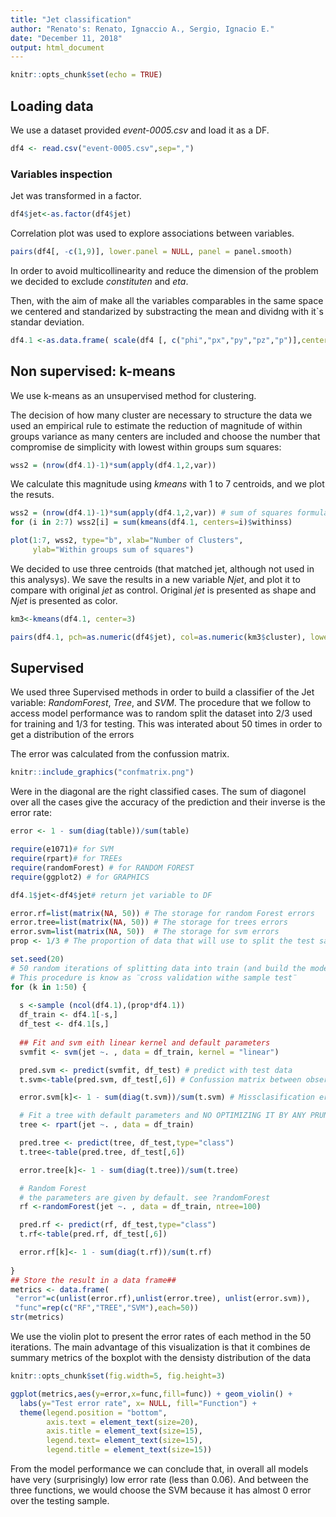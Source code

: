 ```yaml
---
title: "Jet classification"
author: "Renato's: Renato, Ignaccio A., Sergio, Ignacio E."
date: "December 11, 2018"
output: html_document
---
```


```r
knitr::opts_chunk$set(echo = TRUE)
```

## Loading data

We use a dataset provided _event-0005.csv_ and load it as a DF.

```r
df4 <- read.csv("event-0005.csv",sep=",")
```

### Variables inspection

Jet was transformed in a factor.

```r
df4$jet<-as.factor(df4$jet)
```

Correlation plot was used to explore associations between variables.

```r
pairs(df4[, -c(1,9)], lower.panel = NULL, panel = panel.smooth)
```

In order to avoid multicollinearity and reduce the dimension of the problem we decided to exclude _constituten_ and _eta_.

Then, with the aim of make all the variables comparables in the same space we centered and standarized by substracting the mean and dividng with it`s standar deviation.

```r
df4.1 <-as.data.frame( scale(df4 [, c("phi","px","py","pz","p")],center=T, scale=T))
```

## Non supervised: k-means

We use k-means as an unsupervised method for clustering.

The decision of how many cluster are necessary to structure the data we used an empirical rule to  estimate the reduction of magnitude of within groups variance as many centers are included and choose the number that compromise de simplicity with lowest within groups sum squares:

```r
wss2 = (nrow(df4.1)-1)*sum(apply(df4.1,2,var))
```

We calculate this magnitude using _kmeans_ with 1 to 7 centroids, and we plot the resuts.

```r
wss2 = (nrow(df4.1)-1)*sum(apply(df4.1,2,var)) # sum of squares formula
for (i in 2:7) wss2[i] = sum(kmeans(df4.1, centers=i)$withinss)

plot(1:7, wss2, type="b", xlab="Number of Clusters", 
     ylab="Within groups sum of squares")
```

We decided to use three centroids (that matched jet, although not used in this analysys). We save the results in a new variable _Njet_, and plot it to compare with original _jet_ as control. Original _jet_ is presented as shape and _Njet_ is presented as color. 

```r
km3<-kmeans(df4.1, center=3)

pairs(df4.1, pch=as.numeric(df4$jet), col=as.numeric(km3$cluster), lower.panel = NULL)
```

## Supervised

We used three Supervised methods in order to build a classifier of the Jet variable: *RandomForest*, *Tree*, and *SVM*. The procedure that we follow to access model performance was to random split the dataset into 2/3 used for training and 1/3 for testing. This was interated about 50 times in order to get a distribution of the errors

The error was calculated from the confussion matrix.

```r
knitr::include_graphics("confmatrix.png")
```

Were in the diagonal are the right classified cases. The sum of diagonel over all the cases give the accuracy of the prediction and their inverse is the error rate:
```r
error <- 1 - sum(diag(table))/sum(table)
```

```r
require(e1071)# for SVM
require(rpart)# for TREEs
require(randomForest) # for RANDOM FOREST
require(ggplot2) # for GRAPHICS

df4.1$jet<-df4$jet# return jet variable to DF

error.rf=list(matrix(NA, 50)) # The storage for random Forest errors
error.tree=list(matrix(NA, 50)) # The storage for trees errors
error.svm=list(matrix(NA, 50))  # The storage for svm errors
prop <- 1/3 # The proportion of data that will use to split the test sample

set.seed(20)
# 50 random iterations of splitting data into train (and build the model) and test (evaluate the prediction error). This allows you to obtain an error distribution
# This procedure is know as ¨cross validation withe sample test¨
for (k in 1:50) { 
  
  s <-sample (ncol(df4.1),(prop*df4.1))
  df_train <- df4.1[-s,]
  df_test <- df4.1[s,]
  
  ## Fit and svm eith linear kernel and default parameters
  svmfit <- svm(jet ~. , data = df_train, kernel = "linear") 

  pred.svm <- predict(svmfit, df_test) # predict with test data
  t.svm<-table(pred.svm, df_test[,6]) # Confussion matrix between observed and predicted values

  error.svm[k]<- 1 - sum(diag(t.svm))/sum(t.svm) # Missclasification error = 1 - accuraccy (well classified over total of observations). 

  # Fit a tree with default parameters and NO OPTIMIZING IT BY ANY PRUNNING mora than the defaul complexity parameter. see ?cart ¨cp¨
  tree <- rpart(jet ~. , data = df_train)

  pred.tree <- predict(tree, df_test,type="class")
  t.tree<-table(pred.tree, df_test[,6])

  error.tree[k]<- 1 - sum(diag(t.tree))/sum(t.tree)

  # Random Forest
  # the parameters are given by default. see ?randomForest
  rf <-randomForest(jet ~. , data = df_train, ntree=100) 

  pred.rf <- predict(rf, df_test,type="class")
  t.rf<-table(pred.rf, df_test[,6])

  error.rf[k]<- 1 - sum(diag(t.rf))/sum(t.rf)
  
}
## Store the result in a data frame##
metrics <- data.frame(
 "error"=c(unlist(error.rf),unlist(error.tree), unlist(error.svm)),
 "func"=rep(c("RF","TREE","SVM"),each=50))
str(metrics)

```

We use the violin plot to present the error rates of each method in the 50 iterations. The main advantage of this visualization is that it combines de summary metrics of the boxplot with the densisty distribution of the data

```r
knitr::opts_chunk$set(fig.width=5, fig.height=3) 
```

```r
ggplot(metrics,aes(y=error,x=func,fill=func)) + geom_violin() +
  labs(y="Test error rate", x= NULL, fill="Function") + 
  theme(legend.position = "bottom",
        axis.text = element_text(size=20),
        axis.title = element_text(size=15),
        legend.text= element_text(size=15),
        legend.title = element_text(size=15))
```

From the model performance we can conclude that, in overall all models have very (surprisingly) low error rate (less than 0.06). And between the three functions, we would choose the SVM because it has almost 0 error over the testing sample.


